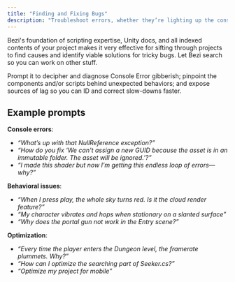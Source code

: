 ```yaml
---
title: "Finding and Fixing Bugs"
description: "Troubleshoot errors, whether they’re lighting up the console or glitching in your gameplay. "
---
```


Bezi's foundation of scripting expertise, Unity docs, and all indexed contents of your project makes it very effective for sifting through projects to find causes and identify viable solutions for tricky bugs. Let Bezi search so you can work on other stuff.

Prompt it to decipher and diagnose Console Error gibberish; pinpoint the components and/or scripts behind unexpected behaviors; and expose sources of lag so you can ID and correct slow-downs faster.

## Example prompts

**Console errors**:

- _“What’s up with that NullReference exception?”_
- _“How do you fix ‘We can't assign a new GUID because the asset is in an immutable folder. The asset will be ignored.’?”_
- _“I made this shader but now I’m getting this endless loop of errors— why?”_

**Behavioral issues**:

- _“When I press play, the whole sky turns red. Is it the cloud render feature?”_
- _“My character vibrates and hops when stationary on a slanted surface”_
- _“Why does the portal gun not work in the Entry scene?”_

**Optimization**:

- _“Every time the player enters the Dungeon level, the framerate plummets. Why?”_
- _“How can I optimize the searching part of Seeker.cs?”_
- _“Optimize my project for mobile”_
